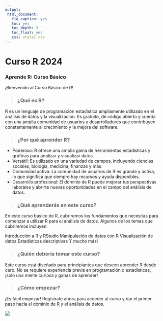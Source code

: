 ---
output: 
 html_document:
   fig_caption: yes
   toc: yes
   toc_depth: 3
   toc_float: yes
   css: style1.css
---
# **Curso R 2024**
### Aprende R: Curso Básico
¡Bienvenido al Curso Básico de R!

<div class="container">
> ### **¿Qué es R?**

R es un lenguaje de programación estadística ampliamente utilizado en el análisis de datos y la visualización. Es gratuito, de código abierto y cuenta con una amplia comunidad de usuarios y desarrolladores que contribuyen constantemente al crecimiento y la mejora del software.

> ### **¿Por qué aprender R?** 

* Poderoso: R ofrece una amplia gama de herramientas estadísticas y gráficas para analizar y visualizar datos.
* Versátil: Es utilizado en una variedad de campos, incluyendo ciencias sociales, biología, medicina, finanzas y más.
* Comunidad activa: La comunidad de usuarios de R es grande y activa, lo que significa que siempre hay recursos y ayuda disponibles.
* Desarrollo profesional: El dominio de R puede mejorar tus perspectivas laborales y abrirte nuevas oportunidades en el campo del análisis de datos.

> ### **¿Qué aprenderás en este curso?**

En este curso básico de R, cubriremos los fundamentos que necesitas para comenzar a utilizar R para el análisis de datos. Algunos de los temas que cubriremos incluyen:

Introducción a R y RStudio
Manipulación de datos con R
Visualización de datos 
Estadísticas descriptivas
Y mucho más!
  
> ### **¿Quién debería tomar este curso?**  

Este curso está diseñado para principiantes que deseen aprender R desde cero. No se requiere experiencia previa en programación o estadísticas, ¡solo una mente curiosa y ganas de aprender!

> ### **¿Cómo empezar?**

¡Es fácil empezar! Regístrate ahora para acceder al curso y dar el primer paso hacia el dominio de R y el análisis de datos.
</div>

<div class = "img" > 
![](./imagenes/kitty_glasses.png)
</div>